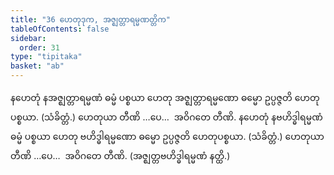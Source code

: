 ```yaml
---
title: "36 ဟေတုဒုက, အဇ္ဈတ္တာရမ္မဏတ္တိက"
tableOfContents: false
sidebar:
  order: 31
type: "tipitaka"
basket: "ab"
---
```



<DynamicBreadcrumb />

<Division number="83">

<Paragraph number="202">
နဟေတုံ နအဇ္ဈတ္တာရမ္မဏံ ဓမ္မံ ပစ္စယာ ဟေတု အဇ္ဈတ္တာရမ္မဏော ဓမ္မော ဥပ္ပဇ္ဇတိ ဟေတုပစ္စယာ. (သံခိတ္တံ.) ဟေတုယာ တီဏိ …ပေ…  အဝိဂတေ တီဏိ.
</Paragraph>

<Paragraph number="203">
နဟေတုံ နဗဟိဒ္ဓါရမ္မဏံ ဓမ္မံ ပစ္စယာ ဟေတု ဗဟိဒ္ဓါရမ္မဏော ဓမ္မော ဥပ္ပဇ္ဇတိ ဟေတုပစ္စယာ. (သံခိတ္တံ.) ဟေတုယာ တီဏိ …ပေ…  အဝိဂတေ တီဏိ.
</Paragraph>

<Paragraph number="204">
(အဇ္ဈတ္တဗဟိဒ္ဓါရမ္မဏံ နတ္ထိ.)
</Paragraph>
</Division>